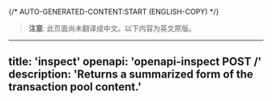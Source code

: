 {/* AUTO-GENERATED-CONTENT:START (ENGLISH-COPY) */}
> **注意**: 此页面尚未翻译成中文。以下内容为英文原版。

---
title: 'inspect'
openapi: 'openapi-inspect POST /'
description: 'Returns a summarized form of the transaction pool content.'
---